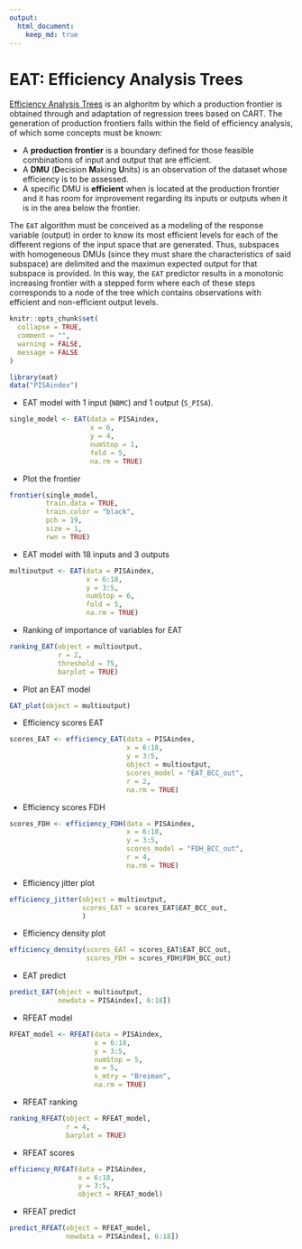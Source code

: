 ```yaml
---
output: 
  html_document:
    keep_md: true
---
```


# EAT: Efficiency Analysis Trees

[Efficiency Analysis Trees](https://www.sciencedirect.com/science/article/pii/S0957417420306072) is an alghoritm by which a production frontier is obtained through and adaptation of regression trees based on CART. The generation of production frontiers falls within the field of efficiency analysis, of which some concepts must be known:

* A **production frontier** is a boundary defined for those feasible combinations of input and output that are efficient.
* A **DMU** (**D**ecision **M**aking **U**nits) is an observation of the dataset whose efficiency is to be assessed.
* A specific DMU is **efficient** when is located at the production frontier and it has room for improvement regarding its inputs or outputs when it is in the area below the frontier.

The `EAT` algorithm must be conceived as a modeling of the response variable (output) in order to know its most efficient levels for each of the different regions of the input space that are generated. Thus, subspaces with homogeneous DMUs (since they must share the characteristics of said subspace) are delimited and the maximun expected output for that subspace is provided. In this way, the `EAT` predictor results in a monotonic increasing frontier with a stepped form where each of these steps corresponds to a node of the tree which contains observations with efficient  and non-efficient output levels.

```r
knitr::opts_chunk$set(
  collapse = TRUE,
  comment = "",
  warning = FALSE,
  message = FALSE
)
```

```r
library(eat)
data("PISAindex")
```

* EAT model with 1 input (`NBMC`) and 1 output (`S_PISA`).

```r
single_model <- EAT(data = PISAindex, 
                    x = 6,
                    y = 4,
                    numStop = 1,
                    fold = 5,
                    na.rm = TRUE)
```

* Plot the frontier

```r
frontier(single_model,
         train.data = TRUE,
         train.color = "black",
         pch = 19,
         size = 1,
         rwn = TRUE)
```

* EAT model with 18 inputs and 3 outputs

```r
multioutput <- EAT(data = PISAindex, 
                   x = 6:18,
                   y = 3:5,
                   numStop = 6,
                   fold = 5,
                   na.rm = TRUE)
```

* Ranking of importance of variables for EAT

```r
ranking_EAT(object = multioutput,
            r = 2,
            threshold = 75,
            barplot = TRUE)
```

* Plot an EAT model

```r
EAT_plot(object = multioutput)
```

* Efficiency scores EAT

```r
scores_EAT <- efficiency_EAT(data = PISAindex,
                             x = 6:18,
                             y = 3:5,
                             object = multioutput,
                             scores_model = "EAT_BCC_out",
                             r = 2,
                             na.rm = TRUE)
```

* Efficiency scores FDH

```r
scores_FDH <- efficiency_FDH(data = PISAindex,
                             x = 6:18,
                             y = 3:5,
                             scores_model = "FDH_BCC_out",
                             r = 4,
                             na.rm = TRUE)
```

* Efficiency jitter plot

```r
efficiency_jitter(object = multioutput,
                  scores_EAT = scores_EAT$EAT_BCC_out,
                  )
```

* Efficiency density plot

```r
efficiency_density(scores_EAT = scores_EAT$EAT_BCC_out,
                   scores_FDH = scores_FDH$FDH_BCC_out)
```

* EAT predict 

```r
predict_EAT(object = multioutput,
            newdata = PISAindex[, 6:18])
```

* RFEAT model

```r
RFEAT_model <- RFEAT(data = PISAindex,
                     x = 6:18,
                     y = 3:5,
                     numStop = 5,
                     m = 5,
                     s_mtry = "Breiman",
                     na.rm = TRUE)
```

* RFEAT ranking

```r
ranking_RFEAT(object = RFEAT_model,
              r = 4,
              barplot = TRUE)
```

* RFEAT scores

```r
efficiency_RFEAT(data = PISAindex,
                 x = 6:18,
                 y = 3:5,
                 object = RFEAT_model)
```

* RFEAT predict

```r
predict_RFEAT(object = RFEAT_model,
              newdata = PISAindex[, 6:18])
```